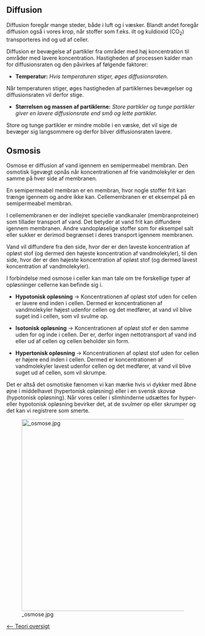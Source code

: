 == Diffusion ==

Diffusion foregår mange steder, både i luft og i væsker. Blandt andet foregår diffusion også i vores krop, når stoffer som f.eks. ilt og kuldioxid (CO<sub>2</sub>) transporteres ind og ud af celler.


Diffusion er bevægelse af partikler fra områder med høj koncentration til områder med lavere koncentration. Hastigheden af processen kalder man for diffusionsraten og den påvirkes af følgende faktorer:

* '''Temperatur:''' ''Hvis temperaturen stiger, øges diffusionsraten.'' 
Når temperaturen stiger, øges hastigheden af partiklernes bevægelser og diffusionsraten vil derfor stige.

* '''Størrelsen og massen af partiklerne:''' ''Store partikler og tunge partikler giver en lavere diffusionsrate end små og lette partikler.''

Store og tunge partikler er mindre mobile i en væske, det vil sige de bevæger sig langsommere og derfor bliver diffusionsraten lavere.


== Osmosis ==

Osmose er diffusion af vand igennem en semipermeabel membran. Den osmotisk ligevægt opnås når koncentrationen af frie vandmolekyler er den samme på hver side af membranen. 


En semipermeabel membran er en membran, hvor nogle stoffer frit kan trænge igennem og andre ikke kan. Cellemembranen er et eksempel på en semipermeabel membran. 


I cellemembranen er der indlejret specielle vandkanaler (membranproteiner) som tillader transport af vand. Det betyder at vand frit kan diffundere igennem membranen. Andre vandopløselige stoffer som for eksempel salt eller sukker er derimod begrænset i deres transport igennem membranen. 


Vand vil diffundere fra den side, hvor der er den laveste koncentration af opløst stof (og dermed den højeste koncentration af vandmolekyler), til den side, hvor der er den højeste koncentration af opløst stof (og dermed lavest koncentration af vandmolekyler).


I forbindelse med osmose i celler kan man tale om tre forskellige typer af opløsninger cellerne kan befinde sig i.

* '''Hypotonisk opløsning''' -> Koncentrationen af opløst stof uden for cellen er lavere end inden i cellen. Dermed er koncentrationen af vandmolekyler højest udenfor cellen og det medfører, at vand vil blive suget ind i cellen, som vil svulme op.

*'''Isotonisk opløsning''' -> Koncentrationen af opløst stof er den samme uden for og inde i cellen. Der er, derfor ingen nettotransport af vand ind eller ud af cellen og cellen beholder sin form.

* '''Hypertonisk opløsning''' -> Koncentrationen af opløst stof uden for cellen er højere end inden i cellen. Dermed er koncentrationen af vandmolekyler lavest udenfor cellen og det medfører, at vand vil blive suget ud af cellen, som vil skrumpe.


Det er altså det osmotiske fænomen vi kan mærke hvis vi dykker med åbne øjne i middelhavet (hypertonisk opløsning) eller i en svensk skovsø (hypotonisk opløsning). Når vores celler i slimhinderne udsættes for hyper- eller hypotonisk opløsning bevirker det, at de svulmer op eller skrumper og det kan vi registrere som smerte.  

[[Image: osmose.jpg|frame|x500px]]






[[Bio-Kemi|<-- Teori oversigt]]